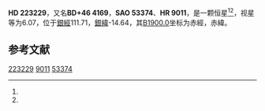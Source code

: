 {{Starbox begin
| name = HD 223229
}}
{{Starbox observe
| epoch = [[J2000.0|J2000.0]]
| constell = {{星座名待查}}<ref name=SIMBAD>{{cite web
 | url=http://simbad.u-strasbg.fr/simbad/sim-id?Ident=HR+9011
 | title =Pulsating variable Star
 | publisher=Centre de Données astronomiques de Strasbourg
 | work=SIMBAD
 | accessdate=2012-07-13}}</ref><ref name=DATA>{{cite web
 | url=http://vizier.u-strasbg.fr/viz-bin/VizieR-5?-out.add=.&-source=5050&-corr=PK=HR&-out.max=9999&HR=9011
 | title=VizieR Detailed Page
 | accessdate=2012-07-13
 | archive-date=2016-03-04
 | archive-url=https://web.archive.org/web/20160304211245/http://vizier.u-strasbg.fr/viz-bin/VizieR-5?-out.add=.&-source=5050&-corr=PK=HR&-out.max=9999&HR=9011
 | dead-url=no
 }}</ref>
| 星官 = 
| ra = {{RA|23|47|33.2}}<ref name=SIMBAD /><ref name=DATA />
| dec = {{DEC|+46|49|57}}<ref name=SIMBAD /><ref name=DATA />
| appmag_v = 6.07<ref name=SIMBAD /><ref name=DATA />
}}
{{Starbox character
| class = B3IV<ref name=SIMBAD /><ref name=DATA />
| b-v = -0.14<ref name=SIMBAD /><ref name=DATA />
| u-b = -0.66<ref name=SIMBAD /><ref name=DATA />
| r-i = <ref name=SIMBAD /><ref name=DATA />
| variable = 
}}
{{Starbox astrometry
| radial_v = -0.66
| prop_mo_ra = -24
| parallax = 0.002
| p_error =
}}
{{Starbox catalog
| names =BD+46 4169，[[SAO星表|SAO]] 53374，[[HD星表|HD]] 223229，[[HR星表|HR]] 9011}}
{{Starbox reference |Simbad=HR+9011}}
{{Starbox end}}

'''HD 223229'''，又名'''BD+46 4169'''，'''SAO 53374'''、'''HR 9011'''，是一颗恒星<ref name=SIMBAD /><ref name=DATA />，视星等为6.07，位于[[銀道座標系|銀經]]111.71，[[銀道座標系|銀緯]]-14.64，其[[B1900.0|B1900.0]]坐标为赤經{{RA|23|42|34.8}}，赤緯{{DEC|+46|-14.64|38}}。

== 参考文献 ==
{{reflist}}

{{star-stub}}

[[Category:HD和HDE天體|223229]]
[[Category:HR天體|9011]]
[[Category:SAO天體|53374]]